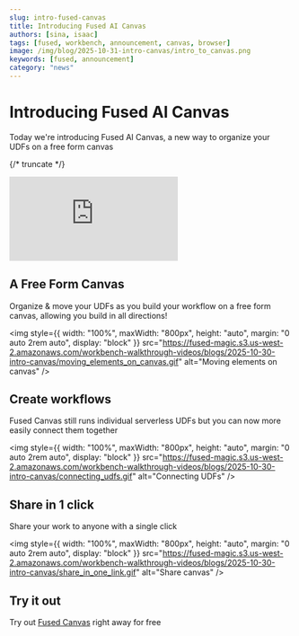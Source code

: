 ```yaml
---
slug: intro-fused-canvas
title: Introducing Fused AI Canvas
authors: [sina, isaac]
tags: [fused, workbench, announcement, canvas, browser]
image: /img/blog/2025-10-31-intro-canvas/intro_to_canvas.png
keywords: [fused, announcement]
category: "news"
---
```


# Introducing Fused AI Canvas

Today we're introducing Fused AI Canvas, a new way to organize your UDFs on a free form canvas

{/* truncate */}

<iframe 
    style={{
        width: "100%",
        maxWidth: "800px", 
        aspectRatio: "16/9",
        height: "auto",
        margin: "0 auto 2rem auto",
        display: "block"
    }}
    src="https://www.youtube.com/embed/_WBYBMIraIE" 
    title="YouTube video player" 
    frameBorder="0" 
    allow="accelerometer; autoplay; clipboard-write; encrypted-media; gyroscope; picture-in-picture; web-share" 
    referrerPolicy="strict-origin-when-cross-origin" 
    allowFullScreen>
</iframe>

## A Free Form Canvas

Organize & move your UDFs as you build your workflow on a free form canvas, allowing you build in all directions!

<img 
    style={{
        width: "100%",
        maxWidth: "800px", 
        height: "auto",
        margin: "0 auto 2rem auto",
        display: "block"
    }}
    src="https://fused-magic.s3.us-west-2.amazonaws.com/workbench-walkthrough-videos/blogs/2025-10-30-intro-canvas/moving_elements_on_canvas.gif" 
    alt="Moving elements on canvas"
/>

## Create workflows

Fused Canvas still runs individual serverless UDFs but you can now more easily connect them together

<img 
    style={{
        width: "100%",
        maxWidth: "800px", 
        height: "auto",
        margin: "0 auto 2rem auto",
        display: "block"
    }}
    src="https://fused-magic.s3.us-west-2.amazonaws.com/workbench-walkthrough-videos/blogs/2025-10-30-intro-canvas/connecting_udfs.gif" 
    alt="Connecting UDFs"
/>


## Share in 1 click

Share your work to anyone with a single click

<img 
    style={{
        width: "100%",
        maxWidth: "800px", 
        height: "auto",
        margin: "0 auto 2rem auto",
        display: "block"
    }}
    src="https://fused-magic.s3.us-west-2.amazonaws.com/workbench-walkthrough-videos/blogs/2025-10-30-intro-canvas/share_in_one_link.gif" 
    alt="Share canvas"
/>

## Try it out

Try out [Fused Canvas](https://www.fused.io/workbench) right away for free